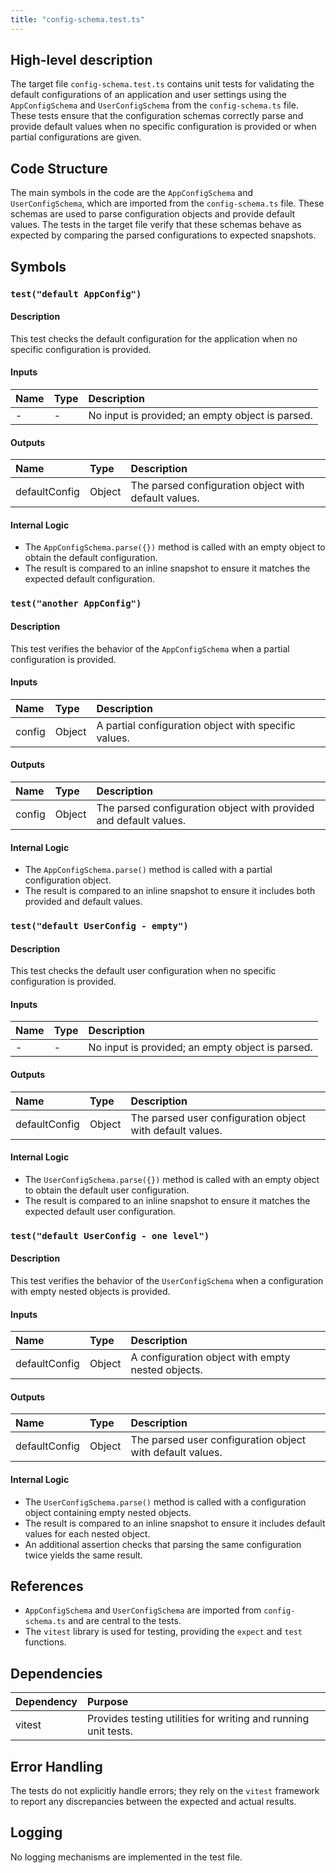 ```yaml
---
title: "config-schema.test.ts"
---
```


## High-level description

The target file `config-schema.test.ts` contains unit tests for validating the default configurations of an application and user settings using the `AppConfigSchema` and `UserConfigSchema` from the `config-schema.ts` file. These tests ensure that the configuration schemas correctly parse and provide default values when no specific configuration is provided or when partial configurations are given.

## Code Structure

The main symbols in the code are the `AppConfigSchema` and `UserConfigSchema`, which are imported from the `config-schema.ts` file. These schemas are used to parse configuration objects and provide default values. The tests in the target file verify that these schemas behave as expected by comparing the parsed configurations to expected snapshots.

## Symbols

### `test("default AppConfig")`
#### Description
This test checks the default configuration for the application when no specific configuration is provided.

#### Inputs
| Name | Type | Description |
|:-----|:-----|:------------|
| - | - | No input is provided; an empty object is parsed. |

#### Outputs
| Name | Type | Description |
|:-----|:-----|:------------|
| defaultConfig | Object | The parsed configuration object with default values. |

#### Internal Logic
- The `AppConfigSchema.parse({})` method is called with an empty object to obtain the default configuration.
- The result is compared to an inline snapshot to ensure it matches the expected default configuration.

### `test("another AppConfig")`
#### Description
This test verifies the behavior of the `AppConfigSchema` when a partial configuration is provided.

#### Inputs
| Name | Type | Description |
|:-----|:-----|:------------|
| config | Object | A partial configuration object with specific values. |

#### Outputs
| Name | Type | Description |
|:-----|:-----|:------------|
| config | Object | The parsed configuration object with provided and default values. |

#### Internal Logic
- The `AppConfigSchema.parse()` method is called with a partial configuration object.
- The result is compared to an inline snapshot to ensure it includes both provided and default values.

### `test("default UserConfig - empty")`
#### Description
This test checks the default user configuration when no specific configuration is provided.

#### Inputs
| Name | Type | Description |
|:-----|:-----|:------------|
| - | - | No input is provided; an empty object is parsed. |

#### Outputs
| Name | Type | Description |
|:-----|:-----|:------------|
| defaultConfig | Object | The parsed user configuration object with default values. |

#### Internal Logic
- The `UserConfigSchema.parse({})` method is called with an empty object to obtain the default user configuration.
- The result is compared to an inline snapshot to ensure it matches the expected default user configuration.

### `test("default UserConfig - one level")`
#### Description
This test verifies the behavior of the `UserConfigSchema` when a configuration with empty nested objects is provided.

#### Inputs
| Name | Type | Description |
|:-----|:-----|:------------|
| defaultConfig | Object | A configuration object with empty nested objects. |

#### Outputs
| Name | Type | Description |
|:-----|:-----|:------------|
| defaultConfig | Object | The parsed user configuration object with default values. |

#### Internal Logic
- The `UserConfigSchema.parse()` method is called with a configuration object containing empty nested objects.
- The result is compared to an inline snapshot to ensure it includes default values for each nested object.
- An additional assertion checks that parsing the same configuration twice yields the same result.

## References

- `AppConfigSchema` and `UserConfigSchema` are imported from `config-schema.ts` and are central to the tests.
- The `vitest` library is used for testing, providing the `expect` and `test` functions.

## Dependencies

| Dependency | Purpose |
|:-----------|:--------|
| vitest | Provides testing utilities for writing and running unit tests. |

## Error Handling

The tests do not explicitly handle errors; they rely on the `vitest` framework to report any discrepancies between the expected and actual results.

## Logging

No logging mechanisms are implemented in the test file.
